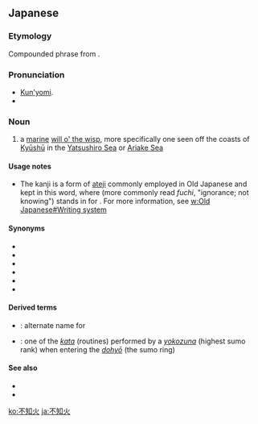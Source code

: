 ==Japanese==
{{ja-kanjitab|不|知|火}}

===Etymology===
{{IPAchar|siranupi → siranuɸi → siranuwi → siranui}}

Compounded phrase from {{compound|lang=ja|sort=しらぬい|知らぬ|tr1=[[shiranu]]|t1='unknown', an archaic negative form of {{m|ja|知る|tr=[[shiru]]||know}}|火|tr2=[[hi]]|t2=fire}}.

===Pronunciation===
* [[訓読み|Kun'yomi]].
* {{IPA|/ɕiɽanui/|lang=ja}}

===Noun===
{{ja-noun|しらぬい|hhira=しらぬひ}}

# a [[marine]] [[will o' the wisp]], more specifically one seen off the coasts of [[Kyūshū]] in the [[Yatsushiro Sea]] or [[Ariake Sea]]

====Usage notes====
* The kanji is a form of [[ateji]] commonly employed in Old Japanese and kept in this word, where {{l|ja|不知}} (more commonly read ''fuchi'', "ignorance; not knowing") stands in for {{l|ja|知らぬ|tr=''shiranu''}}. For more information, see [[w:Old Japanese#Writing system]]

====Synonyms====
* {{ja-r|鬼火|おにび}}
* {{ja-r|狐火|きつねび}}
* {{ja-r|狐日|きつねび}}
* {{ja-r|陰火|いんか}}
* {{ja-r|幽霊火|ゆうれいび}}
* {{ja-r|野火|やか}}

====Derived terms====
* {{ja-r|不知火海|^しらぬい ^かい}}: alternate name for {{m|ja|八代海|tr=Yatsushiro Kai||Yatsushiro Sea}}
* {{ja-r|不知火型|しらぬいがた}}: one of the ''[[kata]]'' (routines) performed by a ''[[yokozuna]]'' (highest sumo rank) when entering the ''[[dohyō]]'' (the sumo ring)

====See also====
* {{pedialite|Shiranui (Optical phenomenon)}}
* {{pedialite|lang=ja|不知火 (妖怪)}}

[[ko:不知火]]
[[ja:不知火]]